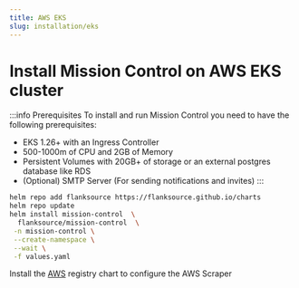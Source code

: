 ```yaml
---
title: AWS EKS
slug: installation/eks
---
```




# Install Mission Control on AWS EKS cluster

:::info Prerequisites
To install and run Mission Control you need to have the following prerequisites:

- EKS 1.26+ with an Ingress Controller
- 500-1000m of CPU and 2GB of Memory
- Persistent Volumes with 20GB+ of storage or an external postgres database like RDS
- (Optional) SMTP Server (For sending notifications and invites)
:::

<AwsIam/>



<Step step={4} name="Install Mission Control with Helm">

```bash
helm repo add flanksource https://flanksource.github.io/charts
helm repo update
helm install mission-control  \
  flanksource/mission-control  \
 -n mission-control \
 --create-namespace \
 --wait \
 -f values.yaml
```

</Step>


<Step step={5} name="Next Steps">

Install the [AWS](/registry/aws) registry chart to configure the AWS Scraper
</Step>
